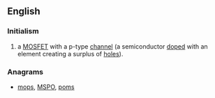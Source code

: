 ==English==

===Initialism===
{{head|en|initialism}}

# {{context|electronics|lang=en}} a [[MOSFET]] with a p-type [[channel]] (a semiconductor [[doped]] with an element creating a surplus of [[hole]]s).

===Anagrams===
* [[mops#English|mops]], [[MSPO#English|MSPO]], [[poms#English|poms]]